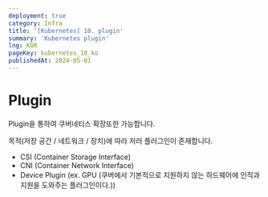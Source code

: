 ```yaml
---
deployment: true
category: Infra
title: '[Kubernetes] 10. plugin'
summary: 'Kubernetes plugin'
lng: KOR
pageKey: kubernetes_10_ko
publishedAt: 2024-05-01
---
```


# Plugin

Plugin을 통하여 쿠버네티스 확장또한 가능합니다.

목적(저장 공간 / 네트워크 / 장치)에 따라 저러 플러그인이 존재합니다.

- CSI (Container Storage Interface)
- CNI (Container Network Interface)
- Device Plugin (ex. GPU (쿠버에서 기본적으로 지원하지 않는 하드웨어에 인직과 지원을 도와주는 플러그인이다.))

